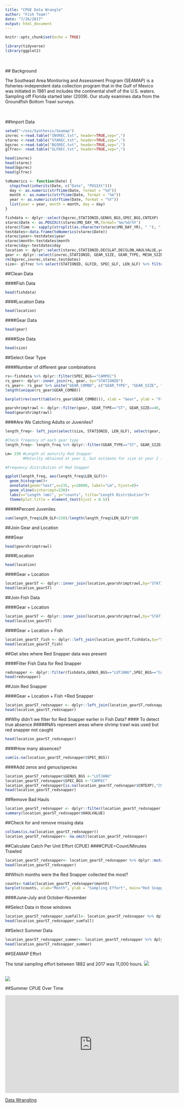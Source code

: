 ```yaml
---
title: "CPUE Data Wrangle"
author: "Fish Team!"
date: "7/26/2017"
output: html_document
---
```


```r
knitr::opts_chunk$set(echo = TRUE)
```

```r
library(tidyverse)
library(ggplot2)
```
<br></br>
## Background

The Southeast Area Monitoring and Assessment Program (SEAMAP) is a fisheries-independent data collection program that in the Gulf of Mexico was initiated in 1981 and includes the continental shelf of the U.S. waters. Sampling off Florida started later (2009). Our study examines data from the Groundfish Bottom Trawl surveys.

<br></br>
##Import Data
```r

setwd("~/oss/Synthesis/Seamap")
invrec <-read.table("INVREC.txt", header=TRUE,sep=",")
starec <-read.table("STAREC.txt", header=TRUE,sep=",")
bgsrec <-read.table("BGSREC.txt", header=TRUE,sep=",")
glfrec<- read.table("GLFREC.txt", header=TRUE,sep=",")

head(invrec)
head(starec)
head(bgsrec)
head(glfrec)
```

```r

toNumerics <- function(Date) {
  stopifnot(inherits(Date, c("Date", "POSIXt")))
  day <- as.numeric(strftime(Date, format = "%d"))
  month <- as.numeric(strftime(Date, format = "%m"))
  year <- as.numeric(strftime(Date, format = "%Y"))
  list(year = year, month = month, day = day)
}

fishdata <- dplyr::select(bgsrec,STATIONID,GENUS_BGS,SPEC_BGS,CNTEXP)
starec$Date <- as.POSIXct(starec$MO_DAY_YR,format='%m/%d/%Y')
starec$Time <- sapply(strsplit(as.character(starec$MO_DAY_YR), " "), "[", 2)
testdates<-data.frame(toNumerics(starec$Date))
starec$year<-testdates$year
starec$month<-testdates$month
starec$day<-testdates$day
location <- dplyr::select(starec,STATIONID,DECSLAT,DECSLON,HAULVALUE,year,month,day)
gear <- dplyr::select(invrec,STATIONID, GEAR_SIZE, GEAR_TYPE, MESH_SIZE, MIN_FISH)
rm(bgsrec,invrec,starec,testdates)
size<- glfrec %>% select(STATIONID, GLFID, SPEC_GLF, LEN_GLF) %>% filter(SPEC_GLF=="CAMPEC") #Remove some columns and filter for red snapper
```

##Clean Data

####Fish Data
```r
head(fishdata)
```

####Location Data
```r
head(location)
```

####Gear Data
```r
head(gear)
```

####Size Data
```r
head(size)
```

##Select Gear Type

####Number of different gear combinations
```r
rs<-fishdata %>% dplyr::filter(SPEC_BGS=="CAMPEC")
rs_gear<- dplyr::inner_join(rs, gear, by="STATIONID")
rs_gear<- rs_gear %>% unite("GEAR_COMBO", c("GEAR_TYPE", "GEAR_SIZE", "MESH_SIZE"))
length(unique(rs_gear$GEAR_COMBO))

barplot(rev(sort(table(rs_gear$GEAR_COMBO))), xlab = "Gear", ylab = "Frequency", main = "Frequency of Gear Used to Catch Red Snapper")
```

```r
gearshrimptrawl <- dplyr::filter(gear, GEAR_TYPE=="ST", GEAR_SIZE==40, MESH_SIZE==1.63) 
head(gearshrimptrawl)
```

####Are We Catching Adults or Juveniles?
```r

length_freq<- left_join(select(size, STATIONID, LEN_GLF), select(gear, STATIONID, GEAR_TYPE, GEAR_SIZE, MESH_SIZE), by="STATIONID")

#Check freqency of each gear type
length_freq<- length_freq %>% dplyr::filter(GEAR_TYPE=="ST", GEAR_SIZE==40, MESH_SIZE==1.63, !is.na(LEN_GLF)) 

Lm= 230 #Length at maturity Red Snapper
        #Maturity obtained at year 2, but estimate for size at year 2 is greater than 230cm
```

```r
#Frequency distribution of Red Snapper

ggplot(length_freq, aes(length_freq$LEN_GLF))+
  geom_histogram()+
  annotate(geom="text",x=235, y=20000, label="Lm", hjust=0)+
  geom_vline(xintercept=230)+
  labs(x="Length (mm)", y="counts", title="Length Distribution")+
  theme(plot.title = element_text(hjust = 0.5))
```

#####Percent Juveniles

```r
sum(length_freq$LEN_GLF<230)/length(length_freq$LEN_GLF)*100
```

##Join Gear and Location

###Gear
```r
head(gearshrimptrawl)
```

####Location
```r
head(location)
```

####Gear + Location
```r
location_gearST <- dplyr::inner_join(location,gearshrimptrawl,by="STATIONID")
head(location_gearST)
```

##Join Fish Data

####Gear + Location 
```r
location_gearST <- dplyr::inner_join(location,gearshrimptrawl,by="STATIONID")
head(location_gearST)
```

####Gear + Location + Fish
```r
location_gearST_fish <- dplyr::left_join(location_gearST,fishdata,by="STATIONID")
head(location_gearST_fish)
```

##Get sites where Red Snapper data was present

####Filter Fish Data for Red Snapper
```r
redsnapper <- dplyr::filter(fishdata,GENUS_BGS=="LUTJANU",SPEC_BGS=="CAMPEC")
head(redsnapper)
```

##Join Red Snapper

####Gear + Location + Fish +Red Snapper
```r
location_gearST_redsnapper <- dplyr::left_join(location_gearST,redsnapper,by="STATIONID")
head(location_gearST_redsnapper)
```

##Why didn't we filter for Red Snapper earlier in Fish Data?
#### To detect true absence
#####NA's represent areas where shrimp trawl was used but red snapper not caught
```r
head(location_gearST_redsnapper)
```
####How many absences?

```r
sum(is.na(location_gearST_redsnapper$SPEC_BGS))
```

####Add zeros and genus/species
```r
location_gearST_redsnapper$GENUS_BGS <-"LUTJANU"
location_gearST_redsnapper$SPEC_BGS <-"CAMPEC"
location_gearST_redsnapper[is.na(location_gearST_redsnapper$CNTEXP),"CNTEXP"] <-0
head(location_gearST_redsnapper)
```

##Remove Bad Hauls
```r
location_gearST_redsnapper <- dplyr::filter(location_gearST_redsnapper,HAULVALUE!="B")
summary(location_gearST_redsnapper$HAULVALUE)
```

##Check for and remove missing data
```r
colSums(is.na(location_gearST_redsnapper))
location_gearST_redsnapper<- na.omit(location_gearST_redsnapper)
```

##Calculate Catch Per Unit Effort (CPUE)
####CPUE=Count/Minutes Trawled
```r
location_gearST_redsnapper<- location_gearST_redsnapper %>% dplyr::mutate(CPUE=CNTEXP/MIN_FISH)
head(location_gearST_redsnapper)
```

##Which months were the Red Snapper collected the most?

```r
counts<-table(location_gearST_redsnapper$month)
barplot(counts, xlab="Month", ylab = "Sampling Effort", main="Red Snapper Sampling Effort vs Month")
```

####June-July and October-November

##Select Data in those windows

```r
location_gearST_redsnapper_sumfall<- location_gearST_redsnapper %>% dplyr::filter(month==6:11)
head(location_gearST_redsnapper_sumfall)
```

##Select Summer Data
```r
location_gearST_redsnapper_summer<- location_gearST_redsnapper %>% dplyr::filter(month==c(6,7))
head(location_gearST_redsnapper_summer)
```

##SEAMAP Effort

The total sampling effort between 1882 and 2017 was 11,000 hours.
![](../Presentation/EffortbyYear.png)
<br></br>

![](../Presentation/SeamapEffort.png)


##Summer CPUE Over Time

<iframe width="560" height="315" src="https://nceas.github.io/oss-fishteam/Presentation/SeamapCPUEdeMutsert.mp4" frameborder="0" allowfullscreen></iframe>


[Data Wrangling](https://nceas.github.io/oss-fishteam/R_code/Wrangle_Markdown.html)


